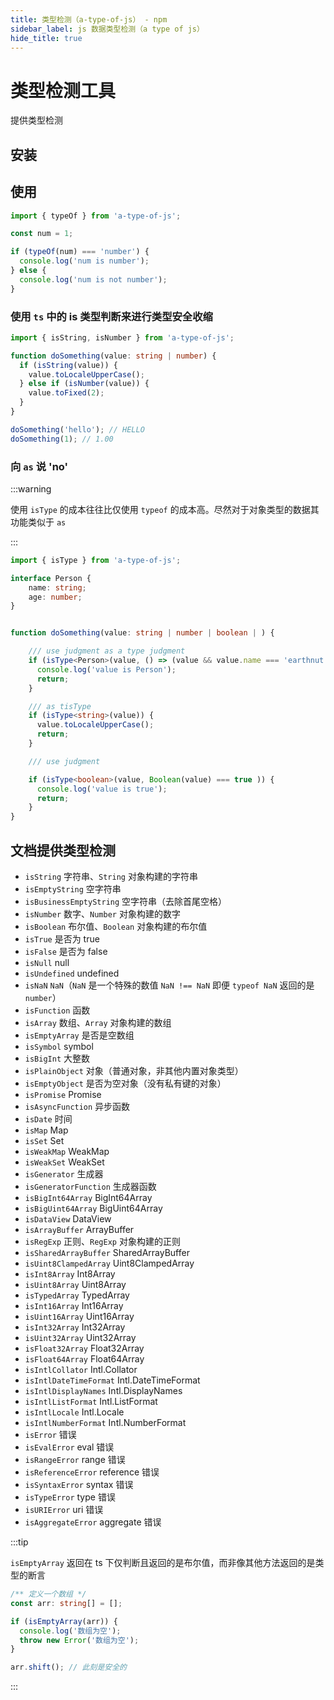 ```yaml
---
title: 类型检测（a-type-of-js） - npm
sidebar_label: js 数据类型检测（a type of js）
hide_title: true
---
```


# 类型检测工具

<PackageInfo packageName="a-type-of-js" />

提供类型检测

## 安装

<InstallInfo name="a-type-of-js" />

## 使用

```ts
import { typeOf } from 'a-type-of-js';

const num = 1;

if (typeOf(num) === 'number') {
  console.log('num is number');
} else {
  console.log('num is not number');
}
```

### 使用 `ts` 中的 is 类型判断来进行类型安全收缩

```ts
import { isString, isNumber } from 'a-type-of-js';

function doSomething(value: string | number) {
  if (isString(value)) {
    value.toLocaleUpperCase();
  } else if (isNumber(value)) {
    value.toFixed(2);
  }
}

doSomething('hello'); // HELLO
doSomething(1); // 1.00
```

### 向 `as` 说 'no'

:::warning

使用 `isType` 的成本往往比仅使用 `typeof` 的成本高。尽然对于对象类型的数据其功能类似于 `as`

:::

```ts
import { isType } from 'a-type-of-js';

interface Person {
    name: string;
    age: number;
}


function doSomething(value: string | number | boolean | ) {

    /// use judgment as a type judgment
    if (isType<Person>(value, () => (value && value.name === 'earthnut' && value.age === 18))) {
      console.log('value is Person');
      return;
    }

    /// as tisType
    if (isType<string>(value)) {
      value.toLocaleUpperCase();
      return;
    }

    /// use judgment

    if (isType<boolean>(value, Boolean(value) === true )) {
      console.log('value is true');
      return;
    }
}
```

## 文档提供类型检测

- `isString` 字符串、`String` 对象构建的字符串
- `isEmptyString` 空字符串
- `isBusinessEmptyString` 空字符串（去除首尾空格）
- `isNumber` 数字、`Number` 对象构建的数字
- `isBoolean` 布尔值、`Boolean` 对象构建的布尔值
- `isTrue` 是否为 true
- `isFalse` 是否为 false
- `isNull` null
- `isUndefined` undefined
- `isNaN` `NaN`（`NaN` 是一个特殊的数值 `NaN !== NaN` 即便 `typeof NaN` 返回的是 `number`）
- `isFunction` 函数
- `isArray` 数组、`Array` 对象构建的数组
- `isEmptyArray` 是否是空数组
- `isSymbol` symbol
- `isBigInt` 大整数
- `isPlainObject` 对象（普通对象，非其他内置对象类型）
- `isEmptyObject` 是否为空对象（没有私有键的对象）
- `isPromise` Promise
- `isAsyncFunction` 异步函数
- `isDate` 时间
- `isMap` Map
- `isSet` Set
- `isWeakMap` WeakMap
- `isWeakSet` WeakSet
- `isGenerator` 生成器
- `isGeneratorFunction` 生成器函数
- `isBigInt64Array` BigInt64Array
- `isBigUint64Array` BigUint64Array
- `isDataView` DataView
- `isArrayBuffer` ArrayBuffer
- `isRegExp` 正则、`RegExp` 对象构建的正则
- `isSharedArrayBuffer` SharedArrayBuffer
- `isUint8ClampedArray` Uint8ClampedArray
- `isInt8Array` Int8Array
- `isUint8Array` Uint8Array
- `isTypedArray` TypedArray
- `isInt16Array` Int16Array
- `isUint16Array` Uint16Array
- `isInt32Array` Int32Array
- `isUint32Array` Uint32Array
- `isFloat32Array` Float32Array
- `isFloat64Array` Float64Array
- `isIntlCollator` Intl.Collator
- `isIntlDateTimeFormat` Intl.DateTimeFormat
- `isIntlDisplayNames` Intl.DisplayNames
- `isIntlListFormat` Intl.ListFormat
- `isIntlLocale` Intl.Locale
- `isIntlNumberFormat` Intl.NumberFormat
- `isError` 错误
- `isEvalError` eval 错误
- `isRangeError` range 错误
- `isReferenceError` reference 错误
- `isSyntaxError` syntax 错误
- `isTypeError` type 错误
- `isURIError` uri 错误
- `isAggregateError` aggregate 错误

:::tip

`isEmptyArray` 返回在 ts 下仅判断且返回的是布尔值，而非像其他方法返回的是类型的断言

```ts
/** 定义一个数组 */
const arr: string[] = [];

if (isEmptyArray(arr)) {
  console.log('数组为空');
  throw new Error('数组为空');
}

arr.shift(); // 此刻是安全的
```

:::
